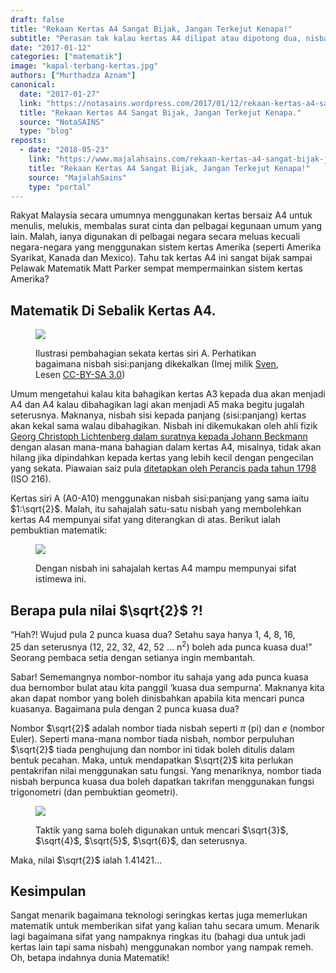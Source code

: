 ```yaml
---
draft: false
title: "Rekaan Kertas A4 Sangat Bijak, Jangan Terkejut Kenapa!"
subtitle: "Perasan tak kalau kertas A4 dilipat atau dipotong dua, nisbah sisi-sisinya kekal sama?"
date: "2017-01-12"
categories: ["matematik"]
image: "kapal-terbang-kertas.jpg"
authors: ["Murthadza Aznam"]
canonical:
  date: "2017-01-27"
  link: "https://notasains.wordpress.com/2017/01/12/rekaan-kertas-a4-sangat-bijak-jangan-terkejut-kenapa/"
  title: "Rekaan Kertas A4 Sangat Bijak, Jangan Terkejut Kenapa."
  source: "NotaSAINS"
  type: "blog"
reposts:
  - date: "2018-05-23"
    link: "https://www.majalahsains.com/rekaan-kertas-a4-sangat-bijak-jangan-terkejut-kenapa/"
    title: "Rekaan Kertas A4 Sangat Bijak, Jangan Terkejut Kenapa!"
    source: "MajalahSains"
    type: "portal"
---
```


Rakyat Malaysia secara umumnya menggunakan kertas bersaiz A4 untuk menulis, melukis, membalas surat cinta dan pelbagai kegunaan umum yang lain. Malah, ianya digunakan di pelbagai negara secara meluas kecuali negara-negara yang menggunakan sistem kertas Amerika (seperti Amerika Syarikat, Kanada dan Mexico). Tahu tak kertas A4 ini sangat bijak sampai Pelawak Matematik Matt Parker sempat mempermainkan sistem kertas Amerika?

## Matematik Di Sebalik Kertas A4.

<figure>

![](Bandingan-kertas-A4.png)

<figcaption>

Ilustrasi pembahagian sekata kertas siri A. Perhatikan bagaimana nisbah sisi:panjang dikekalkan (Imej milik [Sven](https://commons.wikimedia.org/wiki/File:A_size_illustration.svg), Lesen [CC-BY-SA 3.0](https://creativecommons.org/licenses/by-sa/3.0/deed.en))

</figcaption>

</figure>

Umum mengetahui kalau kita bahagikan kertas A3 kepada dua akan menjadi A4 dan A4 kalau dibahagikan lagi akan menjadi A5 maka begitu jugalah seterusnya. Maknanya, nisbah sisi kepada panjang (sisi:panjang) kertas akan kekal sama walau dibahagikan. Nisbah ini dikemukakan oleh ahli fizik [Georg Christoph Lichtenberg dalam suratnya kepada Johann Beckmann](http://www.cl.cam.ac.uk/~mgk25/lichtenberg-letter.html) dengan alasan mana-mana bahagian dalam kertas A4, misalnya, tidak akan hilang jika dipindahkan kepada kertas yang lebih kecil dengan pengecilan yang sekata. Piawaian saiz pula [ditetapkan oleh Perancis pada tahun 1798](http://www.cl.cam.ac.uk/~mgk25/iso-paper.html#history) (ISO 216).

Kertas siri A (A0-A10) menggunakan nisbah sisi:panjang yang sama iaitu $1:\sqrt{2}$. Malah, itu sahajalah satu-satu nisbah yang membolehkan kertas A4 mempunyai sifat yang diterangkan di atas. Berikut ialah pembuktian matematik:

<figure>

![](kertas-A4-bukti.jpg)

<figcaption>

Dengan nisbah ini sahajalah kertas A4 mampu mempunyai sifat istimewa ini.

</figcaption>

</figure>

## Berapa pula nilai $\sqrt{2}$ ?!

"Hah?! Wujud pula 2 punca kuasa dua? Setahu saya hanya 1, 4, 8, 16, 25 dan seterusnya (12, 22, 32, 42, 52 ... n<sup>2</sup>) boleh ada punca kuasa dua!" Seorang pembaca setia dengan setianya ingin membantah.

Sabar! Sememangnya nombor-nombor itu sahaja yang ada punca kuasa dua bernombor bulat atau kita panggil 'kuasa dua sempurna'. Maknanya kita akan dapat nombor yang boleh dinisbahkan apabila kita mencari punca kuasanya. Bagaimana pula dengan 2 punca kuasa dua?

Nombor $\sqrt{2}$ adalah nombor tiada nisbah seperti $\pi$ (pi) dan $e$ (nombor Euler). Seperti mana-mana nombor tiada nisbah, nombor perpuluhan $\sqrt{2}$ tiada penghujung dan nombor ini tidak boleh ditulis dalam bentuk pecahan. Maka, untuk mendapatkan $\sqrt{2}$ kita perlukan pentakrifan nilai menggunakan satu fungsi. Yang menariknya, nombor tiada nisbah berpunca kuasa dua boleh dapatkan takrifan menggunakan fungsi trigonometri (dan pembuktian geometri).

<figure>

![](2-punca-kuasa-dua.jpg)

<figcaption>

Taktik yang sama boleh digunakan untuk mencari $\sqrt{3}$, $\sqrt{4}$, $\sqrt{5}$, $\sqrt{6}$, dan seterusnya.

</figcaption>

</figure>

Maka, nilai $\sqrt{2}$ ialah $1.41421\dots$

## Kesimpulan

Sangat menarik bagaimana teknologi seringkas kertas juga memerlukan matematik untuk memberikan sifat yang kalian tahu secara umum. Menarik lagi bagaimana sifat yang nampaknya ringkas itu (bahagi dua untuk jadi kertas lain tapi sama nisbah) menggunakan nombor yang nampak remeh. Oh, betapa indahnya dunia Matematik!

